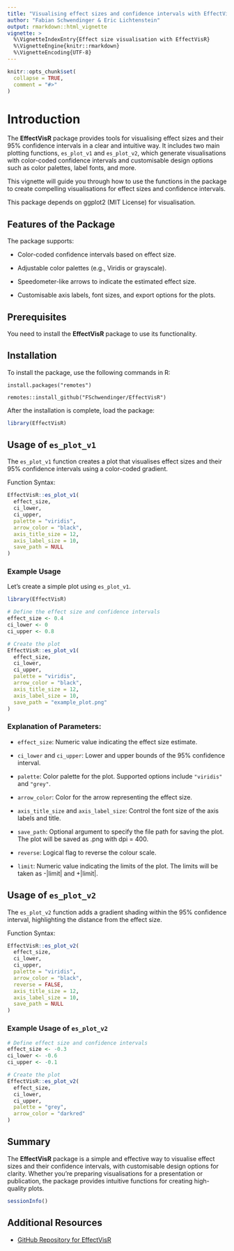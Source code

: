 ```yaml
---
title: "Visualising effect sizes and confidence intervals with EffectVisR"
author: "Fabian Schwendinger & Eric Lichtenstein"
output: rmarkdown::html_vignette
vignette: >
  %\VignetteIndexEntry{Effect size visualisation with EffectVisR}
  %\VignetteEngine{knitr::rmarkdown}
  %\VignetteEncoding{UTF-8}
---
```


```r
knitr::opts_chunk$set(
  collapse = TRUE,
  comment = "#>"
)
```

# Introduction

The **EffectVisR** package provides tools for visualising effect sizes and their 95% confidence intervals in a clear and intuitive way. It includes two main plotting functions, `es_plot_v1` and `es_plot_v2`, which generate visualisations with color-coded confidence intervals and customisable design options such as color palettes, label fonts, and more.

This vignette will guide you through how to use the functions in the package to create compelling visualisations for effect sizes and confidence intervals.

This package depends on ggplot2 (MIT License) for visualisation.

## Features of the Package

The package supports:

-   Color-coded confidence intervals based on effect size.

-   Adjustable color palettes (e.g., Viridis or grayscale).

-   Speedometer-like arrows to indicate the estimated effect size.

-   Customisable axis labels, font sizes, and export options for the plots.

## Prerequisites

You need to install the **EffectVisR** package to use its functionality.

## Installation

To install the package, use the following commands in R:

`install.packages("remotes")`

`remotes::install_github("FSchwendinger/EffectVisR")`

After the installation is complete, load the package:

```r

library(EffectVisR)
```

## Usage of `es_plot_v1`

The `es_plot_v1` function creates a plot that visualises effect sizes and their 95% confidence intervals using a color-coded gradient.

Function Syntax:

```r
EffectVisR::es_plot_v1(
  effect_size,
  ci_lower,
  ci_upper,
  palette = "viridis",
  arrow_color = "black",
  axis_title_size = 12,
  axis_label_size = 10,
  save_path = NULL
)
```

### Example Usage

Let's create a simple plot using `es_plot_v1`.

```r
library(EffectVisR)

# Define the effect size and confidence intervals
effect_size <- 0.4
ci_lower <- 0
ci_upper <- 0.8

# Create the plot
EffectVisR::es_plot_v1(
  effect_size,
  ci_lower,
  ci_upper,
  palette = "viridis",
  arrow_color = "black",
  axis_title_size = 12,
  axis_label_size = 10,
  save_path = "example_plot.png"
)
```

### Explanation of Parameters:

-   `effect_size`: Numeric value indicating the effect size estimate.

-   `ci_lower` and `ci_upper`: Lower and upper bounds of the 95% confidence interval.

-   `palette`: Color palette for the plot. Supported options include `"viridis"` and `"grey"`.

-   `arrow_color`: Color for the arrow representing the effect size.

-   `axis_title_size` and `axis_label_size`: Control the font size of the axis labels and title.

-   `save_path`: Optional argument to specify the file path for saving the plot. The plot will be saved as .png with dpi = 400.

-   `reverse`: Logical flag to reverse the colour scale.

-   `limit`: Numeric value indicating the limits of the plot. The limits will be taken as -|limit| and +|limit|.

## Usage of `es_plot_v2`

The `es_plot_v2` function adds a gradient shading within the 95% confidence interval, highlighting the distance from the effect size.

Function Syntax:

```r
EffectVisR::es_plot_v2(
  effect_size,
  ci_lower,
  ci_upper,
  palette = "viridis",
  arrow_color = "black",
  reverse = FALSE,
  axis_title_size = 12,
  axis_label_size = 10,
  save_path = NULL
)
```

### Example Usage of `es_plot_v2`

```r
# Define effect size and confidence intervals
effect_size <- -0.3
ci_lower <- -0.6
ci_upper <- -0.1

# Create the plot
EffectVisR::es_plot_v2(
  effect_size,
  ci_lower,
  ci_upper,
  palette = "grey",
  arrow_color = "darkred"
)
```

## Summary

The **EffectVisR** package is a simple and effective way to visualise effect sizes and their confidence intervals, with customisable design options for clarity. Whether you're preparing visualisations for a presentation or publication, the package provides intuitive functions for creating high-quality plots.

```r
sessionInfo()
```

## Additional Resources

-   [GitHub Repository for EffectVisR](https://github.com/FSchwendinger/EffectVisR)
